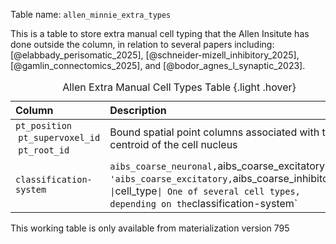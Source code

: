Table name: `allen_minnie_extra_types`

This is a table to store extra manual cell typing that the Allen Insitute has done outside the column, in relation to several papers including: [@elabbady_perisomatic_2025], [@schneider-mizell_inhibitory_2025], [@gamlin_connectomics_2025], and [@bodor_agnes_l_synaptic_2023].

| Column | Description |
| :--- | :--- |
| `pt_position` \ `pt_supervoxel_id` \ `pt_root_id` | Bound spatial point columns associated with the centroid of the cell nucleus | 
| `classification-system`| `aibs_coarse_neuronal, `aibs_coarse_excitatory`, 'aibs_coarse_excitatory, `aibs_coarse_inhibitory` | 
| `cell_type` | One of several cell types, depending on the `classification-system` |

: Allen Extra Manual Cell Types Table {.light .hover}

::: {.callout-tip}
This working table is only available from materialization version 795
:::